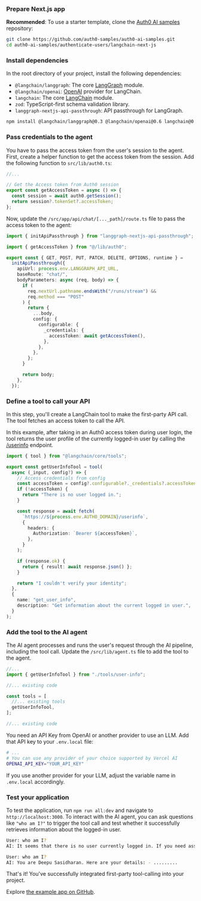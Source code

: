 
<Prerequisites />

### Prepare Next.js app

**Recommended**: To use a starter template, clone the [Auth0 AI samples](https://github.com/auth0-samples/auth0-ai-samples) repository:

```bash wrap lines
git clone https://github.com/auth0-samples/auth0-ai-samples.git
cd auth0-ai-samples/authenticate-users/langchain-next-js
```

### Install dependencies

In the root directory of your project, install the following dependencies:

- `@langchain/langgraph`: The core [LangGraph](https://js.langchain.com/docs/langgraph) module.
- `@langchain/openai`: [OpenAI](https://js.langchain.com/docs/integrations/chat/openai) provider for LangChain.
- `langchain`: The core [LangChain](https://js.langchain.com) module.
- `zod`: TypeScript-first schema validation library.
- `langgraph-nextjs-api-passthrough`: API passthrough for LangGraph.

```bash wrap lines
npm install @langchain/langgraph@0.3 @langchain/openai@0.6 langchain@0.3 zod@3 langgraph-nextjs-api-passthrough@0.1
```

### Pass credentials to the agent

You have to pass the access token from the user's session to the agent. First, create a helper function to get the access token from the session. Add the following function to `src/lib/auth0.ts`:

```ts src/lib/auth0.ts wrap lines highlight={4-7}
//...

// Get the Access token from Auth0 session
export const getAccessToken = async () => {
  const session = await auth0.getSession();
  return session?.tokenSet?.accessToken;
};
```

Now, update the `/src/app/api/chat/[..._path]/route.ts` file to pass the access token to the agent:

```ts src/app/api/chat/[..._path]/route.ts wrap lines highlight={3,19}
import { initApiPassthrough } from "langgraph-nextjs-api-passthrough";

import { getAccessToken } from "@/lib/auth0";

export const { GET, POST, PUT, PATCH, DELETE, OPTIONS, runtime } =
  initApiPassthrough({
    apiUrl: process.env.LANGGRAPH_API_URL,
    baseRoute: "chat/",
    bodyParameters: async (req, body) => {
      if (
        req.nextUrl.pathname.endsWith("/runs/stream") &&
        req.method === "POST"
      ) {
        return {
          ...body,
          config: {
            configurable: {
              _credentials: {
                accessToken: await getAccessToken(),
              },
            },
          },
        };
      }

      return body;
    },
  });
```

### Define a tool to call your API

In this step, you'll create a LangChain tool to make the first-party API call. The tool fetches an access token to call the API.

In this example, after taking in an Auth0 access token during user login, the tool returns the user profile of the currently logged-in user by calling the [/userinfo](https://auth0.com/docs/api/authentication/user-profile/get-user-info) endpoint.

```ts src/lib/tools/user-info.ts wrap lines
import { tool } from "@langchain/core/tools";

export const getUserInfoTool = tool(
  async (_input, config?) => {
    // Access credentials from config
    const accessToken = config?.configurable?._credentials?.accessToken;
    if (!accessToken) {
      return "There is no user logged in.";
    }

    const response = await fetch(
      `https://${process.env.AUTH0_DOMAIN}/userinfo`,
      {
        headers: {
          Authorization: `Bearer ${accessToken}`,
        },
      }
    );

    if (response.ok) {
      return { result: await response.json() };
    }

    return "I couldn't verify your identity";
  },
  {
    name: "get_user_info",
    description: "Get information about the current logged in user.",
  }
);
```

### Add the tool to the AI agent

The AI agent processes and runs the user's request through the AI pipeline, including the tool call. Update the `/src/lib/agent.ts` file to add the tool to the agent.

```ts src/lib/agent.ts wrap lines highlight={2,8}
//...
import { getUserInfoTool } from "./tools/user-info";

//... existing code

const tools = [
  //... existing tools
  getUserInfoTool,
];

//... existing code
```

You need an API Key from OpenAI or another provider to use an LLM. Add that API key to your `.env.local` file:

```bash .env.local wrap lines
# ...
# You can use any provider of your choice supported by Vercel AI
OPENAI_API_KEY="YOUR_API_KEY"
```

If you use another provider for your LLM, adjust the variable name in `.env.local` accordingly.

### Test your application

To test the application, run `npm run all:dev` and navigate to `http://localhost:3000`. To interact with the AI agent, you can ask questions like `"who am I?"` to trigger the tool call and test whether it successfully retrieves information about the logged-in user.

```bash wrap lines
User: who am I?
AI: It seems that there is no user currently logged in. If you need assistance with anything else, feel free to ask!

User: who am I?
AI: You are Deepu Sasidharan. Here are your details: - .........
```

That's it! You've successfully integrated first-party tool-calling into your project.

Explore [the example app on GitHub](https://github.com/auth0-samples/auth0-ai-samples/tree/main/call-apis-on-users-behalf/your-api/langchain-next-js).
